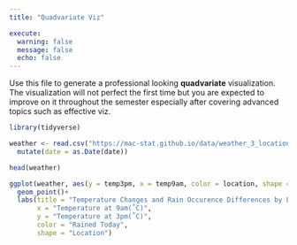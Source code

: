 ```yaml
---
title: "Quadvariate Viz"

execute: 
  warning: false
  message: false
  echo: false
---
```


Use this file to generate a professional looking **quadvariate** visualization.  The visualization will not perfect the first time but you are expected to improve on it throughout the semester especially after covering advanced topics such as effective viz.

```r
library(tidyverse)

weather <- read.csv("https://mac-stat.github.io/data/weather_3_locations.csv") |> 
  mutate(date = as.Date(date))  

head(weather)
```

```r
ggplot(weather, aes(y = temp3pm, x = temp9am, color = location, shape = raintoday)) + 
  geom_point()+
  labs(title = "Temperature Changes and Rain Occurence Differences by Locations",
       x = "Temperature at 9am(˚C)",
       y = "Temperature at 3pm(˚C)",
       color = "Rained Today",
       shape = "Location") 
```



